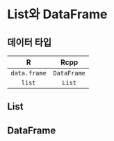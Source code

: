 # List와 DataFrame {#rcpp_list_dataframe}

## 데이터 타입

|R|Rcpp|
|:---:|:---:|
|`data.frame`|`DataFrame`|
|`list`|`List`|


## List



## DataFrame
